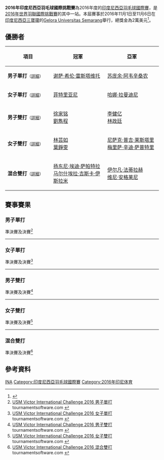 {{noteTA|G1=Badminton}}
{{infobox badminton event
|name           = 2016年印度尼西亞羽毛球國際挑戰賽
|image          = 
|size           = 
|caption        =
|dates          = 2016年11月1日－11月6日
|number_edition = 
|level          = 4A
|prize_money    = 2萬美元
|location       = {{INA}}[[三寶瓏|三寶瓏]]
|venue          = Gelora Universitas Semarang
|previous       = 2015年印度尼西亞羽毛球國際挑戰賽 
|next           = 2017年印度尼西亞羽毛球國際挑戰賽
}}
'''2016年印度尼西亞羽毛球國際挑戰賽'''為2016年度的[[印度尼西亞羽毛球國際賽|印度尼西亞羽毛球國際賽]]，是[[2016年世界羽聯國際挑戰賽|2016年世界羽聯國際挑戰賽]]的其中一站。本屆賽事於2016年11月1日至11月6日在[[印度尼西亞|印度尼西亞]][[三寶瓏|三寶瓏]]的[[Gelora_Universitas_Semarang|Gelora Universitas Semarang]]舉行，總獎金為2萬美元<ref>{{en}}{{cite web|url=http://www.bwfbadminton.org/tournamentcalendar_event.aspx?id=29699|title=Indonesia International Challenge 2016|accessdate=2016-11-06|archive-date=2016-11-04|archive-url=https://web.archive.org/web/20161104021803/http://www.bwfbadminton.org/tournamentcalendar_event.aspx?id=29699|dead-url=no}}</ref>。

== 優勝者 ==
{| class=wikitable style="font-size:small"
!width="200"|項目
!width="250"|冠軍
!width="250"|亞軍
|-
|'''男子單打'''<small>（[[#男子單打|詳細]]）</small>
|{{flagicon|INA}} [[谢萨·希伦·雷斯塔维托|谢萨·希伦·雷斯塔维托]]
|{{flagicon|THA}} [[苏庞余·阿韦辛桑农|苏庞余·阿韦辛桑农]]
|-
|'''女子單打'''<small>（[[#女子單打|詳細]]）</small>
|{{flagicon|INA}} [[菲特里亚尼|菲特里亚尼]]
|{{flagicon|INA}} [[哈娜·拉曼迪尼|哈娜·拉曼迪尼]]
|-
|'''男子雙打'''<small>（[[#男子雙打|詳細]]）</small>
|{{flagicon|MAS}} [[徐家铭|徐家铭]]<br/>{{flagicon|MAS}} [[劉雋程|劉雋程]]
|{{flagicon|MAS}} [[李健亿|李健亿]]<br/>{{flagicon|MAS}} [[林政廷|林政廷]]
|-
|'''女子雙打'''<small>（[[#女子雙打|詳細]]）</small>
|{{flagicon|MAS}} [[林芸如|林芸如]]<br/>{{flagicon|MAS}} [[葉錚雯|葉錚雯]]
|{{flagicon|INA}} [[尼萨克·普吉·莱斯塔里|尼萨克·普吉·莱斯塔里]]<br/>{{flagicon|INA}} [[梅里萨·辛迪·萨普特里|梅里萨·辛迪·萨普特里]]
|-
|'''混合雙打'''<small>（[[#混合雙打|詳細]]）</small>
|{{flagicon|INA}} [[扬东尼·埃迪·萨帕特拉|扬东尼·埃迪·萨帕特拉]]<br/>{{flagicon|INA}} [[马尔什埃拉·吉斯卡·伊斯拉米|马尔什埃拉·吉斯卡·伊斯拉米]]
|{{flagicon|INA}} [[伊尔凡·法蒂拉赫|伊尔凡·法蒂拉赫]]<br/>{{flagicon|INA}} [[维尼·安格莱尼|维尼·安格莱尼]]
|}

== 賽事賽果 ==
=== 男子單打 ===
;準決賽及決賽<ref name="MS">[http://bwf.tournamentsoftware.com/sport/draw.aspx?id=E24686AD-C376-4D76-BE0B-23927EEE85D4&draw=9 USM Victor International Challenge 2016 男子單打] tournamentsoftware.com {{en}}</ref>
{{4TeamBracket-Tennis3-v2
| team-width=200
| RD1-seed1=10
| RD1-team1={{flagicon|INA}} [[Reksy_Aureza_Megananda|Reksy Aureza Megananda]]
| RD1-score1-1=15
| RD1-score1-2='''21
| RD1-score1-3=19
| RD1-seed2=9
| RD1-team2='''{{flagicon|THA}} [[苏庞余·阿韦辛桑农|苏庞余·阿韦辛桑农]]
| RD1-score2-1='''21
| RD1-score2-2=12
| RD1-score2-3='''21

| RD1-seed3=13
| RD1-team3={{flagicon|INA}} [[克里希纳·阿迪·努格拉哈|克里希纳·阿迪·努格拉哈]]
| RD1-score3-1='''21
| RD1-score3-2=19
| RD1-score3-3=18
| RD1-seed4=
| RD1-team4='''{{nowrap|{{flagicon|INA}} [[谢萨·希伦·雷斯塔维托|谢萨·希伦·雷斯塔维托]]}}
| RD1-score4-1=19
| RD1-score4-2='''21
| RD1-score4-3='''21

| RD2-seed1=9
| RD2-team1={{flagicon|THA}} [[苏庞余·阿韦辛桑农|苏庞余·阿韦辛桑农]]
| RD2-score1-1=19
| RD2-score1-2='''21
| RD2-score1-3=17
| RD2-seed2=
| RD2-team2='''{{nowrap|{{flagicon|INA}} [[谢萨·希伦·雷斯塔维托|谢萨·希伦·雷斯塔维托]]}}
| RD2-score2-1='''21
| RD2-score2-2=11
| RD2-score2-3='''21
}}
----

=== 女子單打 ===
;準決賽及決賽<ref name="WS">[http://bwf.tournamentsoftware.com/sport/draw.aspx?id=E24686AD-C376-4D76-BE0B-23927EEE85D4&draw=7 USM Victor International Challenge 2016 女子單打] {{Webarchive|url=https://archive.is/20161107175237/http://bwf.tournamentsoftware.com/sport/draw.aspx?id=E24686AD-C376-4D76-BE0B-23927EEE85D4&draw=7 |date=2016-11-07 }} tournamentsoftware.com {{en}}</ref>
{{4TeamBracket-Tennis3-v2
| team-width=200
| RD1-seed1=
| RD1-team1={{flagicon|MAS}} [[谢抒芽|谢抒芽]]
| RD1-score1-1='''21
| RD1-score1-2=19
| RD1-score1-3=11
| RD1-seed2=3
| RD1-team2='''{{flagicon|INA}} [[哈娜·拉曼迪尼|哈娜·拉曼迪尼]]
| RD1-score2-1=17
| RD1-score2-2='''21
| RD1-score2-3='''21

| RD1-seed3=4
| RD1-team3='''{{flagicon|INA}} [[菲特里亚尼|菲特里亚尼]]
| RD1-score3-1='''21
| RD1-score3-2='''21
| RD1-score3-3=
| RD1-seed4=2
| RD1-team4={{flagicon|INA}} [[迪娜·迪亚·阿尤丝丁|迪娜·迪亚·阿尤丝丁]]
| RD1-score4-1=13
| RD1-score4-2=12
| RD1-score4-3=

| RD2-seed1=3
| RD2-team1={{flagicon|INA}} [[哈娜·拉曼迪尼|哈娜·拉曼迪尼]]
| RD2-score1-1=19
| RD2-score1-2=18
| RD2-score1-3=
| RD2-seed2=4
| RD2-team2='''{{flagicon|INA}} [[菲特里亚尼|菲特里亚尼]]
| RD2-score2-1='''21
| RD2-score2-2='''21
| RD2-score2-3=
}}
----

=== 男子雙打 ===
;準決賽及決賽<ref name="MD">[http://bwf.tournamentsoftware.com/sport/draw.aspx?id=E24686AD-C376-4D76-BE0B-23927EEE85D4&draw=5 USM Victor International Challenge 2016 男子雙打] {{Wayback|url=http://bwf.tournamentsoftware.com/sport/draw.aspx?id=E24686AD-C376-4D76-BE0B-23927EEE85D4&draw=5 |date=20200225020837 }} tournamentsoftware.com {{en}}</ref>
{{4TeamBracket-Tennis3-v2
| team-width=200
| RD1-seed1=1
| RD1-team1={{flagicon|TPE}} [[廖冠皓|廖冠皓]]<br/> {{flagicon|TPE}} [[呂佳彬|呂佳彬]]
| RD1-score1-1=19
| RD1-score1-2=20
| RD1-score1-3=
| RD1-seed2=4
| RD1-team2='''{{flagicon|MAS}} [[李健亿|李健亿]]<br/> {{flagicon|MAS}} [[林政廷|林政廷]]
| RD1-score2-1='''22
| RD1-score2-2='''21
| RD1-score2-3=

| RD1-seed3=6
| RD1-team3='''{{flagicon|MAS}} [[徐家铭|徐家铭]]<br/> {{flagicon|MAS}} [[劉雋程|劉雋程]]
| RD1-score3-1='''23
| RD1-score3-2=15
| RD1-score3-3='''21
| RD1-seed4=
| RD1-team4={{nowrap|{{flagicon|THA}} [[特拉武特·波提恩|特拉武特·波提恩]]<br/> {{flagicon|THA}} [[南塔卡恩·耶特派颂|南塔卡恩·耶特派颂]]}}
| RD1-score4-1=21
| RD1-score4-2='''21
| RD1-score4-3=18

| RD2-seed1=4
| RD2-team1={{flagicon|MAS}} [[李健亿|李健亿]]<br/> {{flagicon|MAS}} [[林政廷|林政廷]]
| RD2-score1-1=15
| RD2-score1-2=19
| RD2-score1-3=
| RD2-seed2=6
| RD2-team2='''{{flagicon|MAS}} [[徐家铭|徐家铭]]<br/> {{flagicon|MAS}} [[劉雋程|劉雋程]]
| RD2-score2-1='''21
| RD2-score2-2='''21
| RD2-score2-3=
}}
----

=== 女子雙打 ===
;準決賽及決賽<ref name="WD">[http://bwf.tournamentsoftware.com/sport/draw.aspx?id=E24686AD-C376-4D76-BE0B-23927EEE85D4&draw=3 USM Victor International Challenge 2016 女子雙打] {{Wayback|url=http://bwf.tournamentsoftware.com/sport/draw.aspx?id=E24686AD-C376-4D76-BE0B-23927EEE85D4&draw=3 |date=20191215060306 }} tournamentsoftware.com {{en}}</ref>
{{4TeamBracket-Tennis3-v2
| team-width=200
| RD1-seed1=
| RD1-team1='''{{flagicon|MAS}} [[林芸如|林芸如]]<br/> {{flagicon|MAS}} [[葉錚雯|葉錚雯]]
| RD1-score1-1='''21
| RD1-score1-2='''21
| RD1-score1-3=
| RD1-seed2=8
| RD1-team2={{flagicon|SIN}} [[普特里·萨里·戴维·西特拉|普特里·萨里·戴维·西特拉]]<br/> {{flagicon|SIN}} [[金羽佳|金羽佳]]
| RD1-score2-1=4
| RD1-score2-2=13
| RD1-score2-3=

| RD1-seed3=
| RD1-team3={{flagicon|INA}} [[法布里安娜·德维普吉·库苏马|法布里安娜·德维普吉·库苏马]]<br/> {{flagicon|INA}} [[莉布卡·苏吉阿托|莉布卡·苏吉阿托]]
| RD1-score3-1=15
| RD1-score3-2='''23
| RD1-score3-3=16
| RD1-seed4=2
| RD1-team4='''{{nowrap|{{flagicon|INA}} [[尼萨克·普吉·莱斯塔里|尼萨克·普吉·莱斯塔里]]<br/> {{flagicon|INA}} [[梅里萨·辛迪·萨普特里|梅里萨·辛迪·萨普特里]]}}
| RD1-score4-1='''21
| RD1-score4-2=21
| RD1-score4-3='''21

| RD2-seed1=
| RD2-team1='''{{flagicon|MAS}} [[林芸如|林芸如]]<br/> {{flagicon|MAS}} [[葉錚雯|葉錚雯]]
| RD2-score1-1=14
| RD2-score1-2=''15
| RD2-score1-3=
| RD2-seed2=2
| RD2-team2={{nowrap|{{flagicon|INA}} [[尼萨克·普吉·莱斯塔里|尼萨克·普吉·莱斯塔里]]<br/> {{flagicon|INA}} [[梅里萨·辛迪·萨普特里|梅里萨·辛迪·萨普特里]] （中途退出）}}
| RD2-score2-1='''21
| RD2-score2-2=''10
| RD2-score2-3=
}}
----

=== 混合雙打 ===
;準決賽及決賽<ref name="XD">[http://bwf.tournamentsoftware.com/sport/draw.aspx?id=E24686AD-C376-4D76-BE0B-23927EEE85D4&draw=2 USM Victor International Challenge 2016 混合雙打] {{Webarchive|url=https://archive.is/20161107175238/http://bwf.tournamentsoftware.com/sport/draw.aspx?id=E24686AD-C376-4D76-BE0B-23927EEE85D4&draw=2 |date=2016-11-07 }} tournamentsoftware.com {{en}}</ref>
{{4TeamBracket-Tennis3-v2
| team-width=200
| RD1-seed1=1
| RD1-team1='''{{flagicon|INA}} [[伊尔凡·法蒂拉赫|伊尔凡·法蒂拉赫]]<br/> {{flagicon|INA}} [[维尼·安格莱尼|维尼·安格莱尼]]
| RD1-score1-1='''21
| RD1-score1-2='''23
| RD1-score1-3=
| RD1-seed2=4
| RD1-team2={{flagicon|INA}} [[卢基·阿普里·努格洛侯|卢基·阿普里·努格洛侯]]<br/> {{flagicon|INA}} [[里琳·阿米莉亚|里琳·阿米莉亚]]
| RD1-score2-1=10
| RD1-score2-2=21
| RD1-score2-3=

| RD1-seed3=7
| RD1-team3={{flagicon|INA}} [[里安·斯瓦斯泰迪安|里安·斯瓦斯泰迪安]]<br/> {{flagicon|INA}} [[Brigita_Marcelia_Rumambi|Brigita Marcelia Rumambi]]
| RD1-score3-1=7
| RD1-score3-2='''21
| RD1-score3-3=19
| RD1-seed4=5
| RD1-team4='''{{nowrap|{{flagicon|INA}} [[扬东尼·埃迪·萨帕特拉|扬东尼·埃迪·萨帕特拉]]<br/> {{flagicon|INA}} [[马尔什埃拉·吉斯卡·伊斯拉米|马尔什埃拉·吉斯卡·伊斯拉米]]}}
| RD1-score4-1='''21
| RD1-score4-2=17
| RD1-score4-3='''21

| RD2-seed1=1
| RD2-team1={{flagicon|INA}} [[伊尔凡·法蒂拉赫|伊尔凡·法蒂拉赫]]<br/> {{flagicon|INA}} [[维尼·安格莱尼|维尼·安格莱尼]]
| RD2-score1-1='''21
| RD2-score1-2=16
| RD2-score1-3=17
| RD2-seed2=5
| RD2-team2='''{{nowrap|{{flagicon|INA}} [[扬东尼·埃迪·萨帕特拉|扬东尼·埃迪·萨帕特拉]]<br/> {{flagicon|INA}} [[马尔什埃拉·吉斯卡·伊斯拉米|马尔什埃拉·吉斯卡·伊斯拉米]]}}
| RD2-score2-1=19
| RD2-score2-2='''21
| RD2-score2-3='''21
}}

== 參考資料 ==
{{Reflist}}

[[Category:2016年世界羽聯國際挑戰賽|INA]]
[[Category:印度尼西亞羽毛球國際賽|Category:印度尼西亞羽毛球國際賽]]
[[Category:2016年印尼体育|Category:2016年印尼体育]]